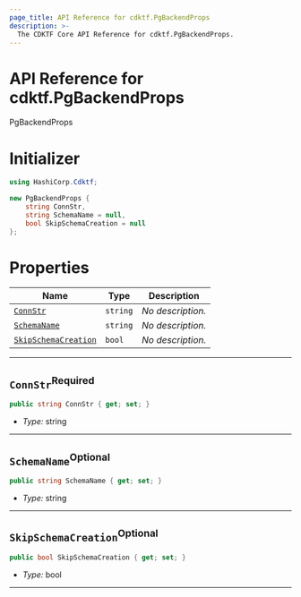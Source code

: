 ```yaml
---
page_title: API Reference for cdktf.PgBackendProps
description: >-
  The CDKTF Core API Reference for cdktf.PgBackendProps.
---
```


<!-- This file is generated through yarn generate-docs -->

# API Reference for cdktf.PgBackendProps

   PgBackendProps <a name="PgBackendProps" id="cdktf.PgBackendProps"></a>
  
  # Initializer <a name="Initializer" id="cdktf.PgBackendProps.Initializer"></a>
  
  ```csharp
  using HashiCorp.Cdktf;
  
  new PgBackendProps {
      string ConnStr,
      string SchemaName = null,
      bool SkipSchemaCreation = null
  };
  ```
  
  # Properties <a name="Properties" id="Properties"></a>
  
  | **Name** | **Type** | **Description** |
  | --- | --- | --- |
  | <code><a href="#cdktf.PgBackendProps.property.connStr">ConnStr</a></code> | <code>string</code> | *No description.* |
  | <code><a href="#cdktf.PgBackendProps.property.schemaName">SchemaName</a></code> | <code>string</code> | *No description.* |
  | <code><a href="#cdktf.PgBackendProps.property.skipSchemaCreation">SkipSchemaCreation</a></code> | <code>bool</code> | *No description.* |
  
  ---
  
  ## `ConnStr`<sup>Required</sup> <a name="ConnStr" id="cdktf.PgBackendProps.property.connStr"></a>
  
  ```csharp
  public string ConnStr { get; set; }
  ```
  
  - *Type:* string
  
  ---
  
  ## `SchemaName`<sup>Optional</sup> <a name="SchemaName" id="cdktf.PgBackendProps.property.schemaName"></a>
  
  ```csharp
  public string SchemaName { get; set; }
  ```
  
  - *Type:* string
  
  ---
  
  ## `SkipSchemaCreation`<sup>Optional</sup> <a name="SkipSchemaCreation" id="cdktf.PgBackendProps.property.skipSchemaCreation"></a>
  
  ```csharp
  public bool SkipSchemaCreation { get; set; }
  ```
  
  - *Type:* bool
  
  ---
  
